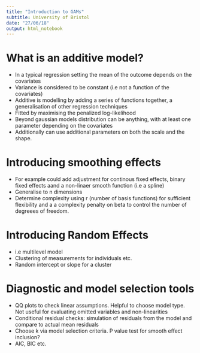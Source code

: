 ```yaml
---
title: "Introduction to GAMs"
subtitle: University of Bristol
date: "27/06/18"
output: html_notebook
---
```


# What is an additive model?

- In a typical regression setting the mean of the outcome depends on the covariates
- Variance is considered to be constant (i.e not a function of the covariates)
- Additive is modelling by adding a series of functions together, a generalisation of other regression techniques
- Fitted by maximising the penalized log-likelihood
- Beyond gaussian models distribution can be anything, with at least one parameter depending on the covariates
- Additionally can use additional parameters on both the scale and the shape.

# Introducing smoothing effects 

- For example could add adjustment for continous fixed effects, binary fixed effects aand a non-linaer smooth function (i.e a spline)
- Generalise to n dimensions
- Determine complexity using r (number of basis functions) for sufficient flexibility and a a complexity penalty on beta to control the number of degreees of freedom.

# Introducing Random Effects

- i.e multilevel model
- Clustering of measurements for individuals etc.
- Random intercept or slope for a cluster

# Diagnostic and model selection tools

- QQ plots to check linear assumptions. Helpful to choose model type. Not useful for evaluating omitted variables and non-linearities
- Conditional residual checks: simulation of residuals from the model and compare to actual mean residuals
- Choose k via model selection criteria. P value test for smooth effect inclusion?
- AIC, BIC etc.
